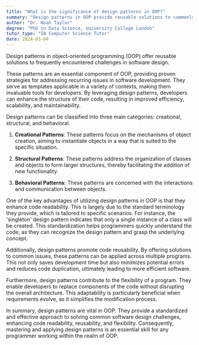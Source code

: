```yaml
---
title: "What is the significance of design patterns in OOP?"
summary: "Design patterns in OOP provide reusable solutions to commonly occurring problems in software design."
author: "Dr. Noah Taylor"
degree: "PhD in Data Science, University College London"
tutor_type: "IB Computer Science Tutor"
date: 2024-03-04
---
```


Design patterns in object-oriented programming (OOP) offer reusable solutions to frequently encountered challenges in software design.

These patterns are an essential component of OOP, providing proven strategies for addressing recurring issues in software development. They serve as templates applicable in a variety of contexts, making them invaluable tools for developers. By leveraging design patterns, developers can enhance the structure of their code, resulting in improved efficiency, scalability, and maintainability.

Design patterns can be classified into three main categories: creational, structural, and behavioral. 

1. **Creational Patterns**: These patterns focus on the mechanisms of object creation, aiming to instantiate objects in a way that is suited to the specific situation.

2. **Structural Patterns**: These patterns address the organization of classes and objects to form larger structures, thereby facilitating the addition of new functionality.

3. **Behavioral Patterns**: These patterns are concerned with the interactions and communication between objects.

One of the key advantages of utilizing design patterns in OOP is that they enhance code readability. This is largely due to the standard terminology they provide, which is tailored to specific scenarios. For instance, the 'singleton' design pattern indicates that only a single instance of a class will be created. This standardization helps programmers quickly understand the code, as they can recognize the design pattern and grasp the underlying concept.

Additionally, design patterns promote code reusability. By offering solutions to common issues, these patterns can be applied across multiple programs. This not only saves development time but also minimizes potential errors and reduces code duplication, ultimately leading to more efficient software.

Furthermore, design patterns contribute to the flexibility of a program. They enable developers to replace components of the code without disrupting the overall architecture. This adaptability is particularly beneficial when requirements evolve, as it simplifies the modification process.

In summary, design patterns are vital in OOP. They provide a standardized and effective approach to solving common software design challenges, enhancing code readability, reusability, and flexibility. Consequently, mastering and applying design patterns is an essential skill for any programmer working within the realm of OOP.
    